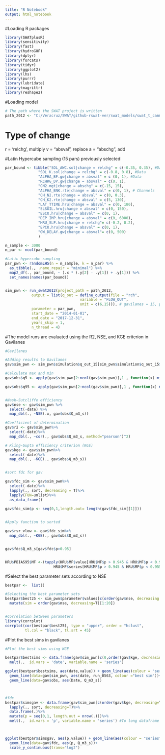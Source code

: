 ```yaml
---
title: "R Notebook"
output: html_notebook
---
```


#Loading R packages

```r
library(SWATplusR)
library(sensitivity)
library(fast)
library(hydroGOF)
library(dplyr)
library(forcats)
library(tidyr)
library(ggplot2)
library(lhs)
library(purrr)
library(lubridate)
library(magrittr)
library(reshape2)

```

#Loading model

```r
# The path where the SWAT project is written
path_2012 <- "C:/Veracruz/SWAT/github-rswat-ver/swat_models/swat_t_canmx"

```


# Type of change
r = ‘relchg’, multiply
v = “absval”, replace
a = “abschg”, add 

#Latin Hypercube sampling (15 pars) previously selected

```r
par_bound <- tibble("SOL_AWC.sol|change = relchg" = c(-0.35, 0.35), #Data
               "SOL_K.sol|change = relchg" = c(-0.8, 0.8), #Data
               "ALPHA_BF.gw|change = absval" = c (0, 1), #Data
               "RCHRG_DP.gw|change = absval" = c(0, 1),
               "CN2.mgt|change = abschg" = c(-15, 15),
               "ALPHA_BNK.rte|change = absval" = c(0, 1), # Channels
               "CH_N2.rte|change = absval" = c(0, 0.3),
               "CH_K2.rte|change = absval" = c(5, 130),
               "LAT_TTIME.hru|change = absval" = c(0, 180),
               "SLSOIL.hru|change = absval" = c(0, 150),
               "ESCO.hru|change = absval" = c(0, 1),
               "DEP_IMP.hru|change = absval" = c(0, 6000),
               "HRU_SLP.hru|change = relchg"= c(-0.2, 0.2),
               "EPCO.hru|change = absval" = c(0, 1),
               "GW_DELAY.gw|change = absval"= c(0, 500)
               )

n_sample <- 3000
n_par <- ncol(par_bound)

#Latin hypercube sampling
par_pwn <- randomLHS(n = n_sample, k = n_par) %>%
  as_tibble(., .name_repair = "minimal") %>%
  map2_df(., par_bound, ~ (.x * (.y[2] - .y[1]) + .y[1])) %>%
  set_names(names(par_bound))


sim_pwn <- run_swat2012(project_path = path_2012,
            output = list(q_out = define_output(file = "rch",
                                  variable = "FLOW_OUT",
                                  unit = c(6,15))), # gavilanes = 15, pixquiac = 6
            parameter = par_pwn,
            start_date = "2014-01-01",
            end_date = "2017-12-31",
            years_skip = 1,
            n_thread = 4)

```


#The model runs are evaluated using the R2, NSE, and KGE criterion in Gavilanes

```r
#Gavilanes

#Adding results to Gavilanes
gav$sim_pwn <- sim_pwn$simulation$q_out_15[sim_pwn$simulation$q_out_15$date %in% gav$obs$Date,]

#Calculate max and min
gav$obs$q5 <- apply(gav$sim_pwn[2:ncol(gav$sim_pwn)],1 , function(x) min(as.numeric(x)))

gav$obs$q95 <- apply(gav$sim_pwn[2:ncol(gav$sim_pwn)],1 , function(x) max(as.numeric(x)))


#Nash–Sutcliffe efficiency 
gav$nse <- gav$sim_pwn %>%
  select(-date) %>%
  map_dbl(., ~NSE(.x, gav$obs$Q_m3_s))

#Coefficient of determination
gav$r2 <- gav$sim_pwn%>%
  select(-date)%>%
  map_dbl(., ~cor(., gav$obs$Q_m3_s, method="pearson")^2)

# Kling-Gupta efficiency criterion (KGE)
gav$kge <- gav$sim_pwn%>%
  select(-date)%>%
  map_dbl(., ~KGE(., gav$obs$Q_m3_s))


#sort fdc for gav

gav$fdc_sim <- gav$sim_pwn%>%
  select(-date)%>%
  lapply(., sort, decreasing = T)%>%
  lapply(FUN=unlist)%>%
  as_data_frame()

gav$fdc_sim$p <- seq(0,1,length.out= length(gav$fdc_sim[[1]]))
  

#Apply function to sorted 

gav$rsr_vlow <- gav$fdc_sim%>%
  map_dbl(., ~KGE(., gav$obs$Q_m3_s))


gav$fdc$Q_m3_s[gav$fdc$p>0.95]


HRU$PBIAS95$MF <-(tapply(HRU$MF$value[HRU$MF$p > 0.945 & HRU$MF$p < 0.955], 
                      HRU$MF$series[HRU$MF$p > 0.945 & HRU$MF$p < 0.955], mean))


```

#Select the best parameter sets according to NSE

```r
bestpar <-  list()

#Selecting the best parameter sets
bestpar$best25 <- sim_pwn$parameter$values[c(order(gav$nse, decreasing = T)[1:20]),]%>%
  mutate(sim = order(gav$nse, decreasing=T)[1:20])


#Correlation between parameters
library(corrplot)
corrplot(cor(bestpar$best25), type = "upper", order = "hclust", 
         tl.col = "black", tl.srt = 45)

```

#Plot the best sims in gavilanes

```r

#Plot the best sims using KGE

bestpar$bestsims <- data.frame(gav$sim_pwn[c(0,order(gav$kge, decreasing=T)[1:300])+1])%>%# Including date 1
  melt(.,  id.vars = 'date', variable.name = 'series')

ggplot(bestpar$bestsims, aes(date,value)) + geom_line(aes(colour = "series"))+
  geom_line(data=gav$sim_pwn, aes(date, run_0563, colour ="best sim"))+
  geom_line(data=gav$obs, aes(Date, Q_m3_s))



#fdc  
bestpar$simsgav <- data.frame(gav$sim_pwn[c(order(gav$kge, decreasing=T)[1:300])+1])%>%
  lapply(., sort, decreasing=T)%>%
  data.frame(.)%>%
  mutate(p = seq(0,1, length.out = nrow(.)))%>%
  melt(.,  id.vars = 'p', variable.name = 'series') #To long dataframe



ggplot(bestpar$simsgav, aes(p,value)) + geom_line(aes(colour = "series")) + 
  geom_line(data=gav$fdc, aes(p, Q_m3_s))+
  scale_y_continuous(trans="log2")


```

```r



```


